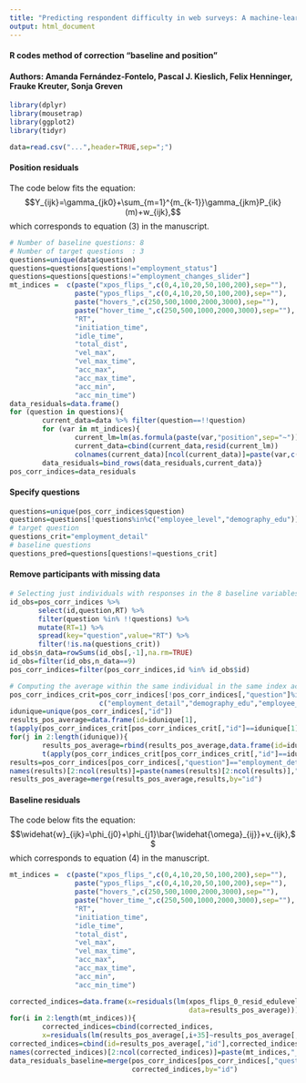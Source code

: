 ```yaml
---
title: "Predicting respondent difficulty in web surveys: A machine-learning approach based on mouse movement features"
output: html_document
---
```


#### R codes method of correction "baseline and position"
#### Authors: Amanda Fernández-Fontelo, Pascal J. Kieslich, Felix Henninger, Frauke Kreuter, Sonja Greven


```r
library(dplyr)
library(mousetrap)
library(ggplot2)
library(tidyr)
```

```r
data=read.csv("...",header=TRUE,sep=";")
```

#### Position residuals

The code below fits the equation: 
$$Y_{ijk}=\gamma_{jk0}+\sum_{m=1}^{m_{k-1}}\gamma_{jkm}P_{ik}(m)+w_{ijk},$$
which corresponds to equation (3) in the manuscript.

```r
# Number of baseline questions: 8
# Number of target questions  : 3
questions=unique(data$question)
questions=questions[questions!="employment_status"]
questions=questions[questions!="employment_changes_slider"]
mt_indices =  c(paste("xpos_flips_",c(0,4,10,20,50,100,200),sep=""),
                paste("ypos_flips_",c(0,4,10,20,50,100,200),sep=""),
                paste("hovers_",c(250,500,1000,2000,3000),sep=""),
                paste("hover_time_",c(250,500,1000,2000,3000),sep=""),
                "RT",
                "initiation_time",
                "idle_time",
                "total_dist",
                "vel_max",
                "vel_max_time",
                "acc_max",
                "acc_max_time",
                "acc_min",
                "acc_min_time")
data_residuals=data.frame()
for (question in questions){
        current_data=data %>% filter(question==!!question)
        for (var in mt_indices){
                current_lm=lm(as.formula(paste(var,"position",sep="~")),data=current_data)
                current_data=cbind(current_data,resid(current_lm))
                colnames(current_data)[ncol(current_data)]=paste(var,c("resid"),sep="_")}
        data_residuals=bind_rows(data_residuals,current_data)}
pos_corr_indices=data_residuals
```

#### Specify questions

```r
questions=unique(pos_corr_indices$question)
questions=questions[!questions%in%c("employee_level","demography_edu")]
# target question
questions_crit="employment_detail"
# baseline questions
questions_pred=questions[questions!=questions_crit]
```

#### Remove participants with missing data 

```r
# Selecting just individuals with responses in the 8 baseline variables + 3 target variables
id_obs=pos_corr_indices %>% 
       select(id,question,RT) %>% 
       filter(question %in% !!questions) %>% 
       mutate(RT=1) %>%
       spread(key="question",value="RT") %>% 
       filter(!is.na(questions_crit))
id_obs$n_data=rowSums(id_obs[,-1],na.rm=TRUE)
id_obs=filter(id_obs,n_data==9)
pos_corr_indices=filter(pos_corr_indices,id %in% id_obs$id)

# Computing the average within the same individual in the same index across the eight baseline questions
pos_corr_indices_crit=pos_corr_indices[!pos_corr_indices[,"question"]%in% 
                      c("employment_detail","demography_edu","employee_level"),]
idunique=unique(pos_corr_indices[,"id"])
results_pos_average=data.frame(id=idunique[1],
t(apply(pos_corr_indices_crit[pos_corr_indices_crit[,"id"]==idunique[1],49:82],2,mean)))
for(j in 2:length(idunique)){
        results_pos_average=rbind(results_pos_average,data.frame(id=idunique[j],
        t(apply(pos_corr_indices_crit[pos_corr_indices_crit[,"id"]==idunique[j],49:82],2,mean))))}
results=pos_corr_indices[pos_corr_indices[,"question"]=="employment_detail",c(1,49:82)]
names(results)[2:ncol(results)]=paste(names(results)[2:ncol(results)],"_empdetail",sep="")
results_pos_average=merge(results_pos_average,results,by="id")
```

#### Baseline residuals

The code below fits the equation: 
$$\widehat{w}_{ijk}=\phi_{j0}+\phi_{j1}\bar{\widehat{\omega}_{ij}}+v_{ijk},$$
which corresponds to equation (4) in the manuscript.

```r
mt_indices =  c(paste("xpos_flips_",c(0,4,10,20,50,100,200),sep=""),
                paste("ypos_flips_",c(0,4,10,20,50,100,200),sep=""),
                paste("hovers_",c(250,500,1000,2000,3000),sep=""),
                paste("hover_time_",c(250,500,1000,2000,3000),sep=""),
                "RT",
                "initiation_time",
                "idle_time",
                "total_dist",
                "vel_max",
                "vel_max_time",
                "acc_max",
                "acc_max_time",
                "acc_min",
                "acc_min_time")

corrected_indices=data.frame(x=residuals(lm(xpos_flips_0_resid_edulevel~xpos_flips_0_resid,
                                            data=results_pos_average)))
for(i in 2:length(mt_indices)){
        corrected_indices=cbind(corrected_indices,
        x=residuals(lm(results_pos_average[,i+35]~results_pos_average[,i+1])))}
corrected_indices=cbind(id=results_pos_average[,"id"],corrected_indices)
names(corrected_indices)[2:ncol(corrected_indices)]=paste(mt_indices,"_corrected",sep="")
data_residuals_baseline=merge(pos_corr_indices[pos_corr_indices[,"question"]=="employment_detail",1:48],
                              corrected_indices,by="id")
```

